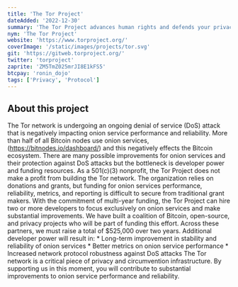 ```yaml
---
title: 'The Tor Project'
dateAdded: '2022-12-30'
summary: 'The Tor Project advances human rights and defends your privacy online through free software and open networks.'
nym: 'The Tor Project'
website: 'https://www.torproject.org/'
coverImage: '/static/images/projects/tor.svg'
git: 'https://gitweb.torproject.org/'
twitter: 'torproject'
zaprite: 'ZM5TmZ025mrJI8E1kFS5'
btcpay: 'ronin_dojo'
tags: ['Privacy', 'Protocol']
---
```


## About this project

The Tor network is undergoing an ongoing denial of service (DoS) attack that is negatively impacting onion service performance and reliability. More than half of all Bitcoin nodes use onion services, (https://bitnodes.io/dashboard/) and this negatively effects the Bitcoin ecosystem. There are many possible improvements for onion services and their protection against DoS attacks but the bottleneck is developer power and funding resources.  As a 501(c)(3) nonprofit, the Tor Project does not make a profit from building the Tor network. The organization relies on donations and grants, but funding for onion services performance, reliability, metrics, and reporting is difficult to secure from traditional grant makers. With the commitment of multi-year funding, the Tor Project can hire two or more developers to focus exclusively on onion services and make substantial improvements. We have built a coalition of Bitcoin, open-source, and privacy projects who will be part of funding this effort. Across these partners, we must raise a total of $525,000 over two years. Additional developer power will result in: * Long-term improvement in stability and reliability of onion services * Better metrics on onion service performance * Increased network protocol robustness against DoS attacks The Tor network is a critical piece of privacy and circumvention infrastructure. By supporting us in this moment, you will contribute to substantial improvements to onion service performance and reliability.
